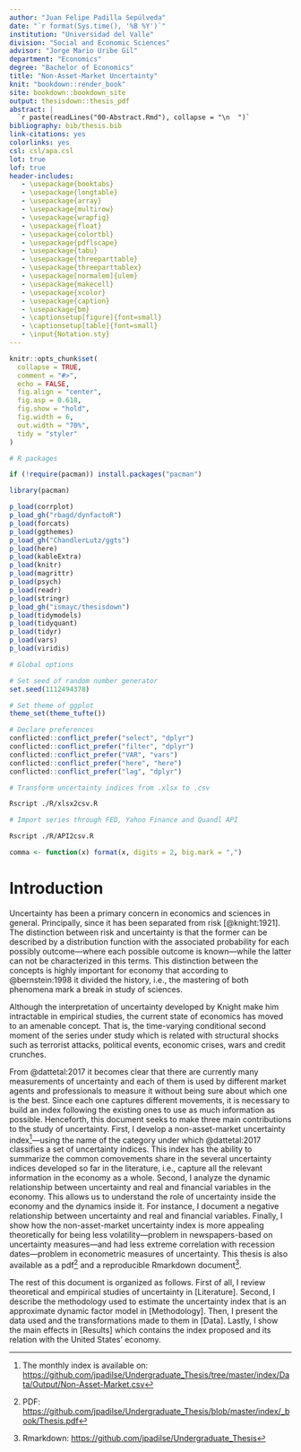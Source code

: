 ```yaml
---
author: "Juan Felipe Padilla Sepúlveda"
date: "`r format(Sys.time(), '%B %Y')`"
institution: "Universidad del Valle"
division: "Social and Economic Sciences"
advisor: "Jorge Mario Uribe Gil"
department: "Economics"
degree: "Bachelor of Economics"
title: "Non-Asset-Market Uncertainty"
knit: "bookdown::render_book"
site: bookdown::bookdown_site
output: thesisdown::thesis_pdf
abstract: |
  `r paste(readLines("00-Abstract.Rmd"), collapse = "\n  ")`
bibliography: bib/thesis.bib
link-citations: yes
colorlinks: yes
csl: csl/apa.csl
lot: true
lof: true
header-includes:
   - \usepackage{booktabs}
   - \usepackage{longtable}
   - \usepackage{array}
   - \usepackage{multirow}
   - \usepackage{wrapfig}
   - \usepackage{float}
   - \usepackage{colortbl}
   - \usepackage{pdflscape}
   - \usepackage{tabu}
   - \usepackage{threeparttable}
   - \usepackage{threeparttablex}
   - \usepackage[normalem]{ulem}
   - \usepackage{makecell}
   - \usepackage{xcolor}
   - \usepackage{caption}
   - \usepackage{bm}
   - \captionsetup[figure]{font=small}
   - \captionsetup[table]{font=small}
   - \input{Notation.sty}
---
```


```r
knitr::opts_chunk$set(
  collapse = TRUE,
  comment = "#>",
  echo = FALSE,
  fig.align = "center",
  fig.asp = 0.618,
  fig.show = "hold",
  fig.width = 6,
  out.width = "70%",
  tidy = "styler"
)

# R packages

if (!require(pacman)) install.packages("pacman")

library(pacman)

p_load(corrplot)
p_load_gh("rbagd/dynfactoR")
p_load(forcats)
p_load(ggthemes)
p_load_gh("ChandlerLutz/ggts")
p_load(here)
p_load(kableExtra)
p_load(knitr)
p_load(magrittr)
p_load(psych)
p_load(readr)
p_load(stringr)
p_load_gh("ismayc/thesisdown")
p_load(tidymodels)
p_load(tidyquant)
p_load(tidyr)
p_load(vars)
p_load(viridis)

# Global options

# Set seed of random number generator
set.seed(1112494378)

# Set theme of ggplot
theme_set(theme_tufte())

# Declare preferences
conflicted::conflict_prefer("select", "dplyr")
conflicted::conflict_prefer("filter", "dplyr")
conflicted::conflict_prefer("VAR", "vars")
conflicted::conflict_prefer("here", "here")
conflicted::conflict_prefer("lag", "dplyr")
```

```bash
# Transform uncertainty indices from .xlsx to .csv

Rscript ./R/xlsx2csv.R
```

```bash
# Import series through FED, Yahoo Finance and Quandl API

Rscript ./R/API2csv.R
```

```r
comma <- function(x) format(x, digits = 2, big.mark = ",")
```

# Introduction {.unnumbered}

Uncertainty has been a primary concern in economics and sciences in general. Principally, since it has been separated from risk [@knight:1921]. The distinction between risk and uncertainty is that the former can be described by a distribution function with the associated probability for each possibly outcome---where each possible outcome is known---while the latter can not be characterized in this terms. This distinction between the concepts is highly important for economy that according to @bernstein:1998 it divided the history, i.e., the mastering of both phenomena mark a break in study of sciences.

Although the interpretation of uncertainty developed by Knight make him intractable in empirical studies, the current state of economics has moved to an amenable concept. That is, the time-varying conditional second moment of the series under study which is related with structural shocks such as terrorist attacks, political events, economic crises, wars and credit crunches.

From @dattetal:2017 it becomes clear that there are currently many measurements of uncertainty and each of them is used by different market agents and professionals to measure it without being sure about which one is the best. Since each one captures different movements, it is necessary to build an index following the existing ones to use as much information as possible. Henceforth, this document seeks to make three main contributions to the study of uncertainty. First, I develop a non-asset-market uncertainty index^[The monthly index is available on: <https://github.com/jpadilse/Undergraduate_Thesis/tree/master/index/Data/Output/Non-Asset-Market.csv>]---using the name of the category under which @dattetal:2017 classifies a set of uncertainty indices. This index has the ability to summarize the common comovements share in the several uncertainty indices developed so far in the literature, i.e., capture all the relevant information in the economy as a whole. Second, I analyze the dynamic relationship between uncertainty and real and financial variables in the economy. This allows us to understand the role of uncertainty inside the economy and the dynamics inside it. For instance, I document a negative relationship between uncertainty and real and financial variables. Finally, I show how the non-asset-market uncertainty index is more appealing theoretically for being less volatility---problem in newspapers-based on uncertainty measures---and had less extreme correlation with recession dates---problem in econometric measures of uncertainty. This thesis is also available as a pdf^[PDF: <https://github.com/jpadilse/Undergraduate_Thesis/blob/master/index/_book/Thesis.pdf>] and a reproducible Rmarkdown document^[Rmarkdown: <https://github.com/jpadilse/Undergraduate_Thesis>].

The rest of this document is organized as follows. First of all, I review theoretical and empirical studies of uncertainty in [Literature]. Second, I describe the methodology used to estimate the uncertainty index that is an approximate dynamic factor model in [Methodology]. Then, I present the data used and the transformations made to them in [Data]. Lastly, I show the main effects in [Results] which contains the index proposed and its relation with the United States' economy.
